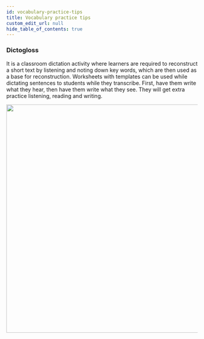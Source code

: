 ```yaml
---
id: vocabulary-practice-tips
title: Vocabulary practice tips
custom_edit_url: null
hide_table_of_contents: true
---
```



### Dictogloss

It is a classroom dictation activity where learners are required to reconstruct a short text by listening and noting down key words, which are then used as a base for  reconstruction.  Worksheets with templates can be used while dictating  sentences  to  students while  they  transcribe.  First, have them write what they hear, then have them write what they see. They will get extra practice listening, reading and writing.


<img src={dictogloss} width="600" />